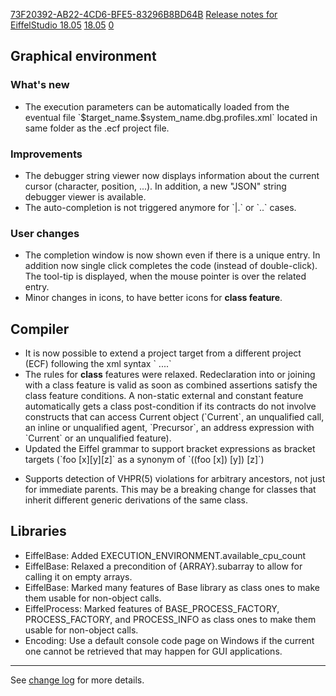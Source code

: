 [[Property:uuid|73F20392-AB22-4CD6-BFE5-83296B8BD64B]]
[[Property:title|Release notes for EiffelStudio 18.05]]
[[Property:link_title|18.05]]
[[Property:weight|0]]
==Graphical environment==
===What's new===
* The execution parameters can be automatically loaded from the eventual file `$target_name.$system_name.dbg.profiles.xml` located in same folder as the .ecf project file.

===Improvements===
* The debugger string viewer now displays information about the current cursor (character, position, ...). In addition, a new "JSON" string debugger viewer is available.
* The auto-completion is not triggered anymore for `|.`  or  `..` cases.

===User changes===
* The completion window is now shown even if there is a unique entry. In addition now single click completes the code (instead of double-click). The tool-tip is displayed, when the mouse pointer is over the related entry.
* Minor changes in icons, to have better icons for '''class feature'''.

==Compiler==
*It is now possible to extend a project target from a different project (ECF) following the xml syntax `<target name="foo" extends="bar" extends_location="another.ecf"> ....`
* The rules for '''class''' features were relaxed.  Redeclaration into or joining with a class feature is valid as soon as combined assertions satisfy the class feature conditions. A non-static external and constant feature automatically gets a class post-condition if its contracts do not involve constructs that can access Current object (`Current`, an unqualified call, an inline or unqualified agent, `Precursor`, an address expression with `Current` or an unqualified feature).
* Updated the Eiffel grammar to support bracket expressions as bracket targets (`foo [x][y][z]` as a synonym of `((foo [x]) [y]) [z]`)

* Supports detection of VHPR(5) violations for arbitrary ancestors, not just for immediate parents. This may be a breaking change for classes that inherit different generic derivations of the same class.

==Libraries==
* EiffelBase: Added EXECUTION_ENVIRONMENT.available_cpu_count
* EiffelBase: Relaxed a precondition of {ARRAY}.subarray to allow for calling it on empty arrays.
* EiffelBase:  Marked many features of Base library as class ones to make them usable for non-object calls.
* EiffelProcess: Marked features of BASE_PROCESS_FACTORY, PROCESS_FACTORY, and PROCESS_INFO as class ones to make them usable for non-object calls.
* Encoding: Use a default console code page on Windows if the current one cannot be retrieved that may happen for GUI applications.


----

See [https://dev.eiffel.com/EiffelStudio_18.05_Releases change log] for more details.